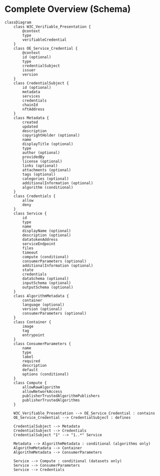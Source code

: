 # Complete Overview (Schema)

```mermaid
classDiagram
    class W3C_Verifiable_Presentation {
        @context
        type
        verifiableCredential
    }
    class OE_Service_Credential {
        @context
        id (optional)
        type
        credentialSubject
        issuer
        version
    }
    class CredentialSubject {
        id (optional)
        metadata
        services
        credentials
        chainId
        nftAddress
    }
    class Metadata {
        created
        updated
        description
        copyrightHolder (optional)
        name
        displayTitle (optional)
        type
        author (optional)
        providedBy
        license (optional)
        links (optional)
        attachments (optional)
        tags (optional)
        categories (optional)
        additionalInformation (optional)
        algorithm (conditional)
    }
    class Credentials {
        allow
        deny
    }
    class Service {
        id
        type
        name
        displayName (optional)
        description (optional)
        datatokenAddress
        serviceEndpoint
        files
        timeout
        compute (conditional)
        consumerParameters (optional)
        additionalInformation (optional)
        state
        credentials
        dataSchema (optional)
        inputSchema (optional)
        outputSchema (optional)
    }
    class AlgorithmMetadata {
        container
        language (optional)
        version (optional)
        consumerParameters (optional)
    }
    class Container {
        image
        tag
        entrypoint
    }
    class ConsumerParameters {
        name
        type
        label
        required
        description
        default
        options (conditional)
    }
    class Compute {
        allowRawAlgorithm
        allowNetworkAccess
        publisherTrustedAlgorithmPublishers
        publisherTrustedAlgorithms
    }

    W3C_Verifiable_Presentation --> OE_Service_Credential : contains
    OE_Service_Credential --> CredentialSubject : defines

    CredentialSubject --> Metadata
    CredentialSubject --> Credentials
    CredentialSubject "1" --> "1..*" Service

    Metadata --> AlgorithmMetadata : conditional (algorithms only)
    AlgorithmMetadata --> Container
    AlgorithmMetadata --> ConsumerParameters

    Service --> Compute : conditional (datasets only)
    Service --> ConsumerParameters
    Service --> Credentials

```